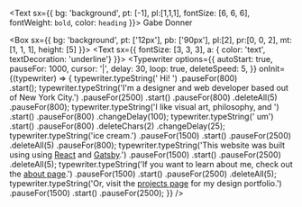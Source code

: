 






<!--https://npm.io/package/typewriter-effect -->


<Text sx={{ bg: 'background', pt: [-1], pl:[1,1,1], fontSize: [6, 6, 6], fontWeight: `bold`, color: `heading` }}>
  Gabe Donner&nbsp;
</Text>

<Box sx={{ bg: 'background', pt: ['12px'], pb: ['90px'], pl:[2], pr:[0, 0, 2], mt:[1, 1, 1], height: [5] }}>
  <Text sx={{ fontSize: [3, 3, 3], a: { color: 'text', textDecoration: 'underline'} }}>
    <Typewriter
      options={{
          autoStart: true,
          pauseFor: 1000,
          cursor: '|',
          delay: 30,
          loop: true,
          deleteSpeed: 5,
        }}
      onInit={(typewriter) => {
        typewriter.typeString(' Hi! ')
          .pauseFor(800)  
          .start();
        typewriter.typeString('I\'m a designer and web developer based out of New York City.')
          .pauseFor(2500)
          .start()
          .pauseFor(800)
          .deleteAll(5)
          .pauseFor(800);
        typewriter.typeString('I like visual art, philosophy, and ')
          .start()
          .pauseFor(800)
          .changeDelay(100);
        typewriter.typeString(' um')	
          .start()
          .pauseFor(800)
          .deleteChars(2)
          .changeDelay(25);
        typewriter.typeString('ice cream.')
          .pauseFor(1500)
          .start()
          .pauseFor(2500)
          .deleteAll(5)
          .pauseFor(800);
        typewriter.typeString('This website was built using using <a target="_blank" rel="noopener noreferrer" href="https://www.reactjs.org">React</a> and <a target="_blank" rel="noopener noreferrer" href="https://www.gatsbyjs.com">Gatsby</a>.')
          .pauseFor(1500)
          .start()
          .pauseFor(2500)
          .deleteAll(5);
        typewriter.typeString('If you want to learn about me, check out the <a href="/about">about page</a>.')
          .pauseFor(1500)
          .start()
          .pauseFor(2500)
          .deleteAll(5);
        typewriter.typeString('Or, visit the <a href="/projects">projects page</a> for my design portfolio.')
          .pauseFor(1500)
          .start()
          .pauseFor(2500);
      }}
    />
  </Text>
</Box>